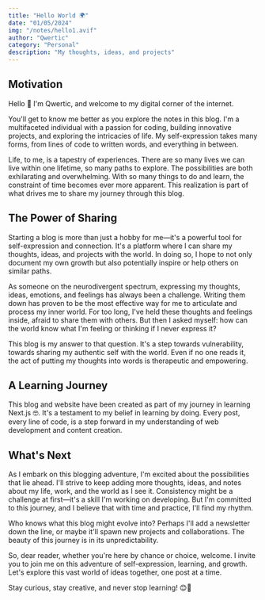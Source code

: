 ```yaml
---
title: "Hello World 🌍"
date: "01/05/2024"
img: "/notes/hello1.avif"
author: "Qwertic"
category: "Personal"
description: "My thoughts, ideas, and projects"
---
```


## Motivation

Hello 👋 I'm Qwertic, and welcome to my digital corner of the internet.

You'll get to know me better as you explore the notes in this blog. I'm a multifaceted individual with a passion for coding, building innovative projects, and exploring the intricacies of life. My self-expression takes many forms, from lines of code to written words, and everything in between.

Life, to me, is a tapestry of experiences. There are so many lives we can live within one lifetime, so many paths to explore. The possibilities are both exhilarating and overwhelming. With so many things to do and learn, the constraint of time becomes ever more apparent. This realization is part of what drives me to share my journey through this blog.

## The Power of Sharing

Starting a blog is more than just a hobby for me—it's a powerful tool for self-expression and connection. It's a platform where I can share my thoughts, ideas, and projects with the world. In doing so, I hope to not only document my own growth but also potentially inspire or help others on similar paths.

As someone on the neurodivergent spectrum, expressing my thoughts, ideas, emotions, and feelings has always been a challenge. Writing them down has proven to be the most effective way for me to articulate and process my inner world. For too long, I've held these thoughts and feelings inside, afraid to share them with others. But then I asked myself: how can the world know what I'm feeling or thinking if I never express it?

This blog is my answer to that question. It's a step towards vulnerability, towards sharing my authentic self with the world. Even if no one reads it, the act of putting my thoughts into words is therapeutic and empowering.

## A Learning Journey

This blog and website have been created as part of my journey in learning Next.js 🤓. It's a testament to my belief in learning by doing. Every post, every line of code, is a step forward in my understanding of web development and content creation.

## What's Next

As I embark on this blogging adventure, I'm excited about the possibilities that lie ahead. I'll strive to keep adding more thoughts, ideas, and notes about my life, work, and the world as I see it. Consistency might be a challenge at first—it's a skill I'm working on developing. But I'm committed to this journey, and I believe that with time and practice, I'll find my rhythm.

Who knows what this blog might evolve into? Perhaps I'll add a newsletter down the line, or maybe it'll spawn new projects and collaborations. The beauty of this journey is in its unpredictability.

So, dear reader, whether you're here by chance or choice, welcome. I invite you to join me on this adventure of self-expression, learning, and growth. Let's explore this vast world of ideas together, one post at a time.

Stay curious, stay creative, and never stop learning! 😊🚀
